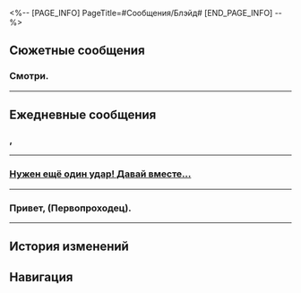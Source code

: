 <%-- [PAGE_INFO]
PageTitle=#Сообщения/Блэйд#
[END_PAGE_INFO] --%>
{{Сообщение Инфобокс
|id          = 1205
|Изображение = Персонаж Блэйд Иконка.png
|Тип         = Персонаж
|Отправитель = Блэйд
|ПодписьСоо  = 
|Фракция     = Охотники за Стелларонами
}}

==Сюжетные сообщения==
===Смотри.===
{{Сообщения
|условие_получения = 
|текст =
:{Выбор} (Отправить фото Блэйду)
:'''(Первопроходец):''' Смотри.
:'''(Первопроходец):''' [[Файл:Message Блэйд 36.png|256px]]
:'''Блэйд:''' О-о-о
:'''Блэйд:''' Одно лицо!
:'''Блэйд:''' А на меня похожие есть?
:'''Блэйд:''' [[Файл:Стикер ГПП 02 Серебряный Волк 01.png|80px|&lbrack;Пузырики&rbrack;]]
:{Выбор} А ты точно Блэйд?
::'''(Первопроходец):''' ?
::'''(Первопроходец):''' А ты точно Блэйд?
:{Выбор} Серебряный Волк?
::'''(Первопроходец):''' ?
::'''(Первопроходец):''' Это же Серебряный Волк? Верни смартфон Блэйду.
:'''Блэйд:''' Это я, Серебряный Волк.
:'''Блэйд:''' Я показала фотки Блэйду.
:'''Блэйд:''' Он сказал, что мило.
:'''Блэйд:''' Ну ладно. Он ничего не говорил. Но я по лицу прочитала.
:'''Блэйд:''' Ему точно очень нравится.
}}
----

==Ежедневные сообщения==
===,===
{{Сообщения
|условие_получения = 
|текст=
:'''Блэйд:''' ,
:{{Диалог|Предупреждение}} Файл «Верс. 1.2045129836» отправлен
:{{Диалог|Предупреждение}} Файл «Верс. 1.2045129836» получен
:{Выбор} Ошибся адресатом?
::'''(Первопроходец):''' Ошибся адресатом?
:{Выбор} Я не могу открыть!
::'''(Первопроходец):''' Я не могу открыть!
:{Выбор} Что за...
::'''(Первопроходец):''' Что за...
:'''Блэйд:''' [[Файл:Стикер ГПП 07 Пом-Пом 02.png|80px|&lbrack;Плач&rbrack;]]
:{Выбор} Ты умеешь пользоваться стикерами?
:'''(Первопроходец):''' Ты умеешь пользоваться стикерами?
:'''(Первопроходец):''' [[Файл:Стикер ГПП 07 Пом-Пом 08.png|80px|&lbrack;Шок&rbrack;]]
:'''Блэйд:''' [[Файл:Стикер ГПП 07 Пом-Пом 06.png|80px|&lbrack;Одобрение&rbrack;]]
:{Выбор} Ты Блэйд?
::'''(Первопроходец):''' Ты Блэйд?
::'''(Первопроходец):''' Правда?
::'''(Первопроходец):''' [[Файл:Стикер ГПП 07 Пом-Пом 08.png|80px|&lbrack;Шок&rbrack;]]
::'''Блэйд:''' [[Файл:Стикер ГПП 07 Пом-Пом 05.png|80px|&lbrack;ОК&rbrack;]]
:{Выбор} Хватит придуриваться!
::'''(Первопроходец):''' Хватит придуриваться!
::'''(Первопроходец):''' Ты Серебряный Волк?
::'''(Первопроходец):''' [[Файл:Стикер ГПП 07 Пом-Пом 08.png|80px|&lbrack;Шок&rbrack;]]
::'''Блэйд:''' [[Файл:Стикер ГПП 07 Пом-Пом 04.png|80px|&lbrack;Отказ&rbrack;]]
:{Выбор} Спасите.
::'''(Первопроходец):''' Спасите.
::'''(Первопроходец):''' Я не знаю, что ещё сказать.
::'''(Первопроходец):''' [[Файл:Стикер ГПП 07 Пом-Пом 08.png|80px|&lbrack;Шок&rbrack;]]
::'''Блэйд:''' [[Файл:Стикер ГПП 07 Пом-Пом 08.png|80px|&lbrack;Шок&rbrack;]]
:{Выбор} Пришли ещё хоть что-нибудь...
:'''(Первопроходец):''' Пришли ещё хоть что-нибудь...
:'''(Первопроходец):''' А не только стикеры с Пом-Пом!
:'''Блэйд:''' [[Файл:Стикер ГПП 03 Блэйд 01.png|80px|&lbrack;Захожу&rbrack;]]
:{Выбор} ...
:'''(Первопроходец):''' ...
:'''Блэйд:''' Мы просто сравниваем сценарии.
:'''Блэйд:''' Это был Сэм.
:'''Блэйд:''' Он случайно отправил тебе часть Блэйда.
:'''Блэйд:''' Но ты всё равно не сможешь открыть её.
:'''Блэйд:''' Ничего страшного.
:'''Блэйд:''' А, точно.
:'''Блэйд:''' Это Серебряный Волк.
:'''Блэйд:''' [[Файл:Стикер ГПП 02 Серебряный Волк 01.png|80px|&lbrack;Пузырики&rbrack;]]
}}
----

===<u>Нужен ещё один удар! Давай вместе...</u>===
{{Сообщения
|условие_получения = 
|текст=
:'''Блэйд:''' <u>Нужен ещё один удар! Давай вместе...</u>
:'''Блэйд:''' Быстро.
:'''Блэйд:''' Последний удар.
:'''Блэйд:''' Здоровье заблокировано. Ничего не могу поделать, нужно больше людей.
:'''Блэйд:''' Вот же... Это событие ограничено по времени.
:'''Блэйд:''' Быстро.
:'''Блэйд:''' Быстробыстробыстробыстробыстробыстробыстро
:{Выбор} Серебряный Волк?
::'''(Первопроходец):''' Серебряный Волк?
::'''Блэйд:''' Это я.
::'''Блэйд:''' Не спрашивай, раз знаешь.
:{Выбор} Ты Блэйд?
::'''(Первопроходец):''' Ты Блэйд?
::'''Блэйд:''' Я Серебряный Волк.
:'''Блэйд:''' Быстро, последний удар.
:'''Блэйд:''' Готово!
:'''Блэйд:''' Спасибо, (Первопроходец)!
:{Выбор} И Блэйду спасибо.
::'''(Первопроходец):''' И Блэйду спасибо.
::'''(Первопроходец):''' За то, что одолжил тебе смартфон.
::'''Блэйд:''' Я уже поблагодарила.
::'''Блэйд:''' Он им почти не пользуется, только во время миссий.
::{Выбор} Где остальные?
::'''(Первопроходец):''' Где остальные?
:{Выбор} Ты же не будешь опять просить меня помочь?
::'''(Первопроходец):''' Ты же не будешь опять менять смартфон и просить меня помочь?
::'''Блэйд:''' Нет.
:'''Блэйд:''' Сэм поможет и без просьб.
:'''Блэйд:''' Кафка...
:'''Блэйд:''' У неё столько секретов, мне не интересно.
:'''Блэйд:''' Ладно, я возвращаю смартфон.
:'''Блэйд:''' Пока.
}}
----

===Привет, (Первопроходец).===
{{Сообщения
|условие_получения = 
|текст=
:'''Блэйд:''' Привет, (Первопроходец).
:{Выбор} Привет, Кафка.
::'''(Первопроходец):''' Привет, Кафка.
::'''Блэйд:''' Ого, ты {{MC|ж=догадалась|м=догадался}}.
:{Выбор} Привет, Блэйд.
::'''(Первопроходец):''' Привет, Блэйд.
::'''Блэйд:''' Ты меня не узнаёшь?
:'''Блэйд:''' Мой смартфон сломался.
:'''Блэйд:''' Во время миссии.
:'''Блэйд:''' Поэтому я взяла у Блэйдика.
:'''Блэйд:''' Чтобы связаться с тобой.
:{Выбор} Ты в порядке?
::'''(Первопроходец):''' Ты в порядке?
::'''Блэйд:''' Да, только не успела остановить Блэйдика вовремя.
::'''Блэйд:''' Думаю, ему понадобится время на восстановление.
:{Выбор} Он в порядке?
::'''(Первопроходец):''' Он в порядке?
::'''Блэйд:''' Я поздно его обнаружила.
::'''Блэйд:''' Думаю, ему понадобится время на восстановление.
:{Выбор} Кажется, у него всё хорошо.
::'''(Первопроходец):''' Кажется, у него всё хорошо.
::'''Блэйд:''' Да, миссия завершена без особых проблем.
:'''Блэйд:''' Блэйдик немного обиделся, когда я не разрешила ему действовать.
:'''Блэйд:''' [[Файл:Стикер ГПП 03 Блэйд 01.png|80px|&lbrack;Захожу&rbrack;]]
:'''Блэйд:''' Кафка! Ты влияешь только на скорость, с которой я обнажаю меч!
:{Выбор} Не используй аккаунт Блэйда...
::'''(Первопроходец):''' Пожалуйста, не используй аккаунт Блэйда для таких заявлений, это могут неправильно понять.
::'''(Первопроходец):''' Если бы не моя добрая душа, я бы уже {{MC|ж=сделала|м=сделал}} скриншот.
::'''Блэйд:''' Прости.
:{Выбор} Как смешно
::'''(Первопроходец):''' Как смешно ахахахахаха!!!!!1111адынадын
::'''Блэйд:''' ...Правда настолько смешно?
:{Выбор} Что-то ещё?
::'''(Первопроходец):''' Что-то ещё? Если нет, я иду в душ.
::'''Блэйд:''' Нет.
:'''Блэйд:''' Смартфон починили.
:'''Блэйд:''' В следующий раз буду писать тебе со смартфона Серебряного Волка.
:'''Блэйд:''' Пока.
}}
----

==История изменений==
{{История изменений|3.5}}

==Навигация==
{{Сообщения Навбокс}}